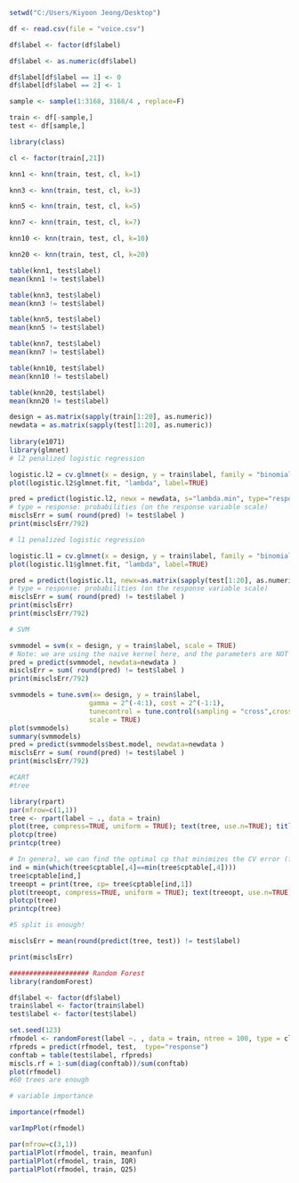 
```{r}
setwd("C:/Users/Kiyoon Jeong/Desktop")

df <- read.csv(file = "voice.csv")

df$label <- factor(df$label)

df$label <- as.numeric(df$label)

df$label[df$label == 1] <- 0
df$label[df$label == 2] <- 1

sample <- sample(1:3168, 3168/4 , replace=F)

train <- df[-sample,]
test <- df[sample,]

library(class)

cl <- factor(train[,21])

knn1 <- knn(train, test, cl, k=1)

knn3 <- knn(train, test, cl, k=3)

knn5 <- knn(train, test, cl, k=5)

knn7 <- knn(train, test, cl, k=7)

knn10 <- knn(train, test, cl, k=10)

knn20 <- knn(train, test, cl, k=20)

table(knn1, test$label)
mean(knn1 != test$label)

table(knn3, test$label)
mean(knn3 != test$label)

table(knn5, test$label)
mean(knn5 != test$label)

table(knn7, test$label)
mean(knn7 != test$label)

table(knn10, test$label)
mean(knn10 != test$label)

table(knn20, test$label)
mean(knn20 != test$label)

```

```{r}

design = as.matrix(sapply(train[1:20], as.numeric))
newdata = as.matrix(sapply(test[1:20], as.numeric))
   
library(e1071)
library(glmnet)
# l2 penalized logistic regression

logistic.l2 = cv.glmnet(x = design, y = train$label, family = "binomial", nfolds = 10, alpha = 0)
plot(logistic.l2$glmnet.fit, "lambda", label=TRUE)

pred = predict(logistic.l2, newx = newdata, s="lambda.min", type="response")
# type = response: probabilities (on the response variable scale)
misclsErr = sum( round(pred) != test$label )
print(misclsErr/792)

# l1 penalized logistic regression

logistic.l1 = cv.glmnet(x = design, y = train$label, family = "binomial", nfolds = 10, alpha = 1)
plot(logistic.l1$glmnet.fit, "lambda", label=TRUE)

pred = predict(logistic.l1, newx=as.matrix(sapply(test[1:20], as.numeric)), s="lambda.min", type="response")
# type = response: probabilities (on the response variable scale)
misclsErr = sum( round(pred) != test$label )
print(misclsErr)
print(misclsErr/792)

```

```{r}

# SVM

svmmodel = svm(x = design, y = train$label, scale = TRUE)
# Note: we are using the naive kernel here, and the parameters are NOT tuned. So the performance of SVM here is not the best.
pred = predict(svmmodel, newdata=newdata )
misclsErr = sum( round(pred) != test$label )
print(misclsErr/792)

svmmodels = tune.svm(x= design, y = train$label, 
                    gamma = 2^(-4:1), cost = 2^(-1:1), 
                    tunecontrol = tune.control(sampling = "cross",cross=10),
                    scale = TRUE)
plot(svmmodels)
summary(svmmodels)
pred = predict(svmmodels$best.model, newdata=newdata )
misclsErr = sum( round(pred) != test$label )
print(misclsErr/792)

```

```{r}
#CART
#tree

library(rpart)
par(mfrow=c(1,1))
tree <- rpart(label ~ ., data = train)
plot(tree, compress=TRUE, uniform = TRUE); text(tree, use.n=TRUE); title("Bi-class")
plotcp(tree)
printcp(tree)

# In general, we can find the optimal cp that minimizes the CV error (fold given by xval)
ind = min(which(tree$cptable[,4]==min(tree$cptable[,4])))
tree$cptable[ind,]
treeopt = print(tree, cp= tree$cptable[ind,1])
plot(treeopt, compress=TRUE, uniform = TRUE); text(treeopt, use.n=TRUE); title("Bi-class")
plotcp(tree)
printcp(tree)

#5 split is enough!

misclsErr = mean(round(predict(tree, test)) != test$label)

print(misclsErr)

```

```{r}
#################### Random Forest
library(randomForest)

df$label <- factor(df$label)
train$label <- factor(train$label)
test$label <- factor(test$label)

set.seed(123)
rfmodel <- randomForest(label ~. , data = train, ntree = 100, type = classfication, importance = TRUE)
rfpreds = predict(rfmodel, test,  type="response")
conftab = table(test$label, rfpreds)
miscls.rf = 1-sum(diag(conftab))/sum(conftab)
plot(rfmodel)
#60 trees are enough

# variable importance

importance(rfmodel)

varImpPlot(rfmodel)

par(mfrow=c(3,1))
partialPlot(rfmodel, train, meanfun)
partialPlot(rfmodel, train, IQR)
partialPlot(rfmodel, train, Q25)
```




